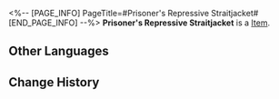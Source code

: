 <%-- [PAGE_INFO]
PageTitle=#Prisoner's Repressive Straitjacket#
[END_PAGE_INFO] --%>
{{Item Infobox
|id          = 31163
|image       = Item Prisoner's Repressive Straitjacket.png
|type        = 
|invCategory = Relics
|rarity      = 2
|effect      = 
|description = A prisoner's garment that restrains dangerous criminals. Its reversed-joint design confines the prisoner's body.
|source1     = [[Cavern of Corrosion: Fyxestroll Garden]]
}}
'''Prisoner's Repressive Straitjacket''' is a [[Item]].

==Other Languages==
{{Other Languages
|en   = Prisoner's Repressive Straitjacket
|zhs  = 系囚的幽闭缚束
|zht  = 繫囚的幽閉縛束
|ja   = 囚人の幽閉拘束衣
|ko   = 죄수의 유폐 포박
|es   = Sujeciones selladas del prisionero
|fr   = Camisole de prisonnier
|ru   = Тугие путы пленника
|th   = Prisoner's Repressive Straitjacket
|vi   = Dây Trói Tù Nhân
|de   = Versiegelte Fesseln der Gefangenen
|id   = Prisoner's Repressive Straitjacket
|pt   = Camisa de Força Repressora do Prisioneiro
}}

==Change History==
{{Change History|2.0}}